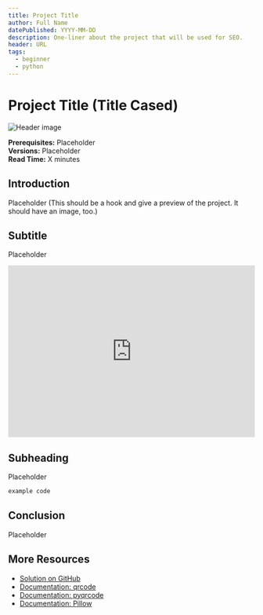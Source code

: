 ```yaml
---
title: Project Title
author: Full Name
datePublished: YYYY-MM-DD
description: One-liner about the project that will be used for SEO.
header: URL
tags:
  - beginner
  - python
---
```


# Project Title (Title Cased)

<AuthorAvatar author_name="Full Name" author_avatar="URL" />

![Header image](URL)

**Prerequisites:** Placeholder  
**Versions:** Placeholder  
**Read Time:** X minutes  

## Introduction

Placeholder (This should be a hook and give a preview of the project. It should have an image, too.)

## Subtitle

Placeholder

<iframe
  width="100%"
  height="350px"
  src="https://www.youtube.com/embed/eIUD_NE1BDo?controls=0"
  title="YouTube video player"
  frameborder="0"
  allow="accelerometer; clipboard-write; encrypted-media; gyroscope; picture-in-picture"
  allowfullscreen
></iframe>  

## Subheading

Placeholder

```py
example code
```

## Conclusion

Placeholder

## More Resources

- [Solution on GitHub](https://github.com/codedex-io/projects/blob/main/projects/generate-a-qr-code-with-python/qr_code.py)
- [Documentation: qrcode](https://pypi.org/project/qrcode/)
- [Documentation: pyqrcode](https://pypi.org/project/PyQRCode/)
- [Documentation: Pillow](https://pypi.org/project/Pillow/)
